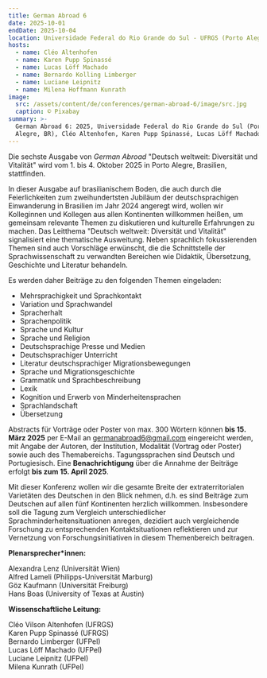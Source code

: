 ```yaml
---
title: German Abroad 6
date: 2025-10-01
endDate: 2025-10-04
location: Universidade Federal do Rio Grande do Sul - UFRGS (Porto Alegre, Brasilien)
hosts:
  - name: Cléo Altenhofen
  - name: Karen Pupp Spinassé
  - name: Lucas Löff Machado
  - name: Bernardo Kolling Limberger
  - name: Luciane Leipnitz
  - name: Milena Hoffmann Kunrath
image:
  src: /assets/content/de/conferences/german-abroad-6/image/src.jpg
  caption: © Pixabay
summary: >-
  German Abroad 6: 2025, Universidade Federal do Rio Grande do Sul (Porto
  Alegre, BR), Cléo Altenhofen, Karen Pupp Spinassé, Lucas Löff Machado
---
```

Die sechste Ausgabe von *German Abroad* "Deutsch weltweit: Diversität und Vitalität" wird vom 1. bis 4. Oktober 2025 in Porto Alegre, Brasilien, stattfinden.

In dieser Ausgabe auf brasilianischem Boden, die auch durch die Feierlichkeiten zum zweihundertsten Jubiläum der deutschsprachigen Einwanderung in Brasilien im Jahr 2024 angeregt wird, wollen wir Kolleginnen und Kollegen aus allen Kontinenten willkommen heißen, um gemeinsam relevante Themen zu diskutieren und kulturelle Erfahrungen zu machen. Das Leitthema "Deutsch weltweit: Diversität und Vitalität" signalisiert eine thematische Ausweitung. Neben sprachlich fokussierenden Themen sind auch Vorschläge erwünscht, die die Schnittstelle der Sprachwissenschaft zu verwandten Bereichen wie Didaktik, Übersetzung, Geschichte und Literatur behandeln.

Es werden daher Beiträge zu den folgenden Themen eingeladen:

* Mehrsprachigkeit und Sprachkontakt
* Variation und Sprachwandel
* Spracherhalt
* Sprachenpolitik
* Sprache und Kultur
* Sprache und Religion
* Deutschsprachige Presse und Medien
* Deutschsprachiger Unterricht
* Literatur deutschsprachiger Migrationsbewegungen
* Sprache und Migrationsgeschichte
* Grammatik und Sprachbeschreibung
* Lexik
* Kognition und Erwerb von Minderheitensprachen
* Sprachlandschaft
* Übersetzung

Abstracts für Vorträge oder Poster von max. 300 Wörtern können **bis 15. März 2025** per E-Mail an [germanabroad6@gmail.com](germanabroad6@gmail.com) eingereicht werden, mit Angabe der Autoren, der Institution, Modalität (Vortrag oder Poster) sowie auch des Themabereichs. Tagungssprachen sind Deutsch und Portugiesisch. Eine **Benachrichtigung** über die Annahme der Beiträge erfolgt **bis zum 15. April 2025**.

Mit dieser Konferenz wollen wir die gesamte Breite der extraterritorialen Varietäten des Deutschen in den Blick nehmen, d.h. es sind Beiträge zum Deutschen auf allen fünf Kontinenten herzlich willkommen. Insbesondere soll die Tagung zum Vergleich unterschiedlicher Sprachminderheitensituationen anregen, dezidiert auch vergleichende Forschung zu entsprechenden Kontaktsituationen reflektieren und zur Vernetzung von Forschungsinitiativen in diesem Themenbereich beitragen.

**Plenarsprecher\*innen:**

Alexandra Lenz (Universität Wien)\
Alfred Lameli (Philipps-Universität Marburg) \
Göz Kaufmann (Universität Freiburg) \
Hans Boas (University of Texas at Austin)

**Wissenschaftliche Leitung:**

Cléo Vilson Altenhofen (UFRGS)\
Karen Pupp Spinassé (UFRGS) \
Bernardo Limberger (UFPel) \
Lucas Löff Machado (UFPel) \
Luciane Leipnitz (UFPel) \
Milena Kunrath (UFPel)
